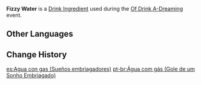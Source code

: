 {{Item Infobox
|id           = 410008
|title        = Fizzy Water
|image        = Item Fizzy Water (Of Drink A-Dreaming).png
|type         = Drink Ingredients
|group        = Event Items
|description  = A liquid that bubbles over. It has no taste, but its mouthfeel packs a punch!
|rarity       = 1
|event        = Of Drink A-Dreaming
}}
'''Fizzy Water''' is a [[Drink Ingredient]] used during the [[Of Drink A-Dreaming]] event.

==Other Languages==
{{Other Languages
|en      = Fizzy Water
|zhs     = 气泡水
|zhs_rm  = Qìpào-shuǐ
|zht     = 氣泡水
|zht_rm  = Qìpào-shuǐ
|zh_tl   = Carbonated Water
|ja      = ソーダ
|ja_rm   = Sooda
|ja_tl   = Soda Water
|ko      = 탄산수
|ko_rm   = Tansansu
|ko_tl   = Seltzer
|es      = Agua con gas
|es_tl   = Fizzy Water
|fr      = Eau gazeuse
|fr_tl   = Fizzy Water
|ru      = Содовая
|ru_tl   = Soda
|th      = Fizzy Water
|vi      = Nước Có Ga
|vi_tl   = 
|de      = Sprudel
|de_tl   = Fizzy Water
|id      = Air Bersoda
|id_tl   = Fizzy Soda
|pt      = Água com gás
|pt_tl   =
}}

==Change History==
{{Change History|2.5}}

[[es:Agua con gas (Sueños embriagadores)]]
[[pt-br:Água com gás (Gole de um Sonho Embriagado)]]